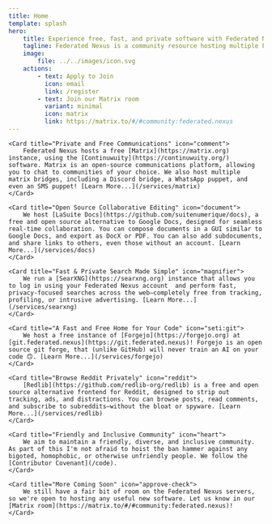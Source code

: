 ```yaml
---
title: Home
template: splash
hero:
    title: Experience free, fast, and private software with Federated Nexus
    tagline: Federated Nexus is a community resource hosting multiple FOSS (especially federated) services, including Matrix and Forgejo.
    image:
        file: ../../images/icon.svg
    actions:
        - text: Apply to Join
          icon: email
          link: /register
        - text: Join our Matrix room
          variant: minimal
          icon: matrix
          link: https://matrix.to/#/#community:federated.nexus
---
```



<CardGrid>

    <Card title="Private and Free Communications" icon="comment">
        Federated Nexus hosts a free [Matrix](https://matrix.org) instance, using the [Continuwuity](https://continuwuity.org/) software. Matrix is an open-source communications platform, allowing you to chat to communities of your choice. We also host multiple matrix bridges, including a Discord bridge, a WhatsApp puppet, and even an SMS puppet! [Learn More...](/services/matrix)
    </Card>

    <Card title="Open Source Collaborative Editing" icon="document">
    	We host [LaSuite Docs](https://github.com/suitenumerique/docs), a free and open source alternative to Google Docs, designed for seamless real-time collaboration. You can compose documents in a GUI similar to Google Docs, and export as DocX or PDF. You can also add subdocuments, and share links to others, even those without an account. [Learn More...](/services/docs)
    </Card>

    <Card title="Fast & Private Search Made Simple" icon="magnifier">
        We run a [SearXNG](https://searxng.org) instance that allows you to log in using your Federated Nexus account  and perform fast, privacy-focused searches across the web—completely free from tracking, profiling, or intrusive advertising. [Learn More...](/services/searxng)
    </Card>

    <Card title="A Fast and Free Home for Your Code" icon="seti:git">
        We host a free instance of [Forgejo](https://forgejo.org) at [git.federated.nexus](https://git.federated.nexus)! Forgejo is an open source git forge, that (unlike GitHub) will never train an AI on your code 🙃. [Learn More...](/services/forgejo)
    </Card>

    <Card title="Browse Reddit Privately" icon="reddit">
    	[Redlib](https://github.com/redlib-org/redlib) is a free and open source alternative frontend for Reddit, designed to strip out tracking, ads, and distractions. You can browse posts, read comments, and subscribe to subreddits—without the bloat or spyware. [Learn More...](/services/redlib)
    </Card>

    <Card title="Friendly and Inclusive Community" icon="heart">
        We aim to maintain a friendly, diverse, and inclusive community. As part of this I'm not afraid to hoist the ban hammer against any bigoted, homophobic, or otherwise unfriendly people. We follow the [Contributor Covenant](/code).
    </Card>

    <Card title="More Coming Soon" icon="approve-check">
        We still have a fair bit of room on the Federated Nexus servers, so we're open to hosting any useful new software. Let us know in our [Matrix room](https://matrix.to/#/#community:federated.nexus)!
    </Card>

</CardGrid>
